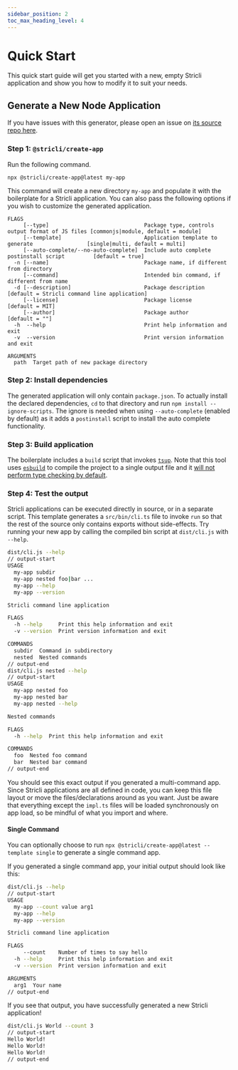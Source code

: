 ```yaml
---
sidebar_position: 2
toc_max_heading_level: 4
---
```


# Quick Start

This quick start guide will get you started with a new, empty Stricli application and show you how to modify it to suit your needs.

## Generate a New Node Application

If you have issues with this generator, please open an issue on [its source repo here](https://github.com/bloomberg/stricli/tree/main/packages/create-app).

### Step 1: `@stricli/create-app`

Run the following command.

```
npx @stricli/create-app@latest my-app
```

This command will create a new directory `my-app` and populate it with the boilerplate for a Stricli application. You can also pass the following options if you wish to customize the generated application.

```
FLAGS
     [--type]                              Package type, controls output format of JS files [commonjs|module, default = module]
     [--template]                          Application template to generate                 [single|multi, default = multi]
     [--auto-complete/--no-auto-complete]  Include auto complete postinstall script         [default = true]
  -n [--name]                              Package name, if different from directory
     [--command]                           Intended bin command, if different from name
  -d [--description]                       Package description                              [default = Stricli command line application]
     [--license]                           Package license                                  [default = MIT]
     [--author]                            Package author                                   [default = ""]
  -h  --help                               Print help information and exit
  -v  --version                            Print version information and exit

ARGUMENTS
  path  Target path of new package directory
```

### Step 2: Install dependencies

The generated application will only contain `package.json`. To actually install the declared dependencies, `cd` to that directory and run `npm install --ignore-scripts`. The ignore is needed when using `--auto-complete` (enabled by default) as it adds a `postinstall` script to install the auto complete functionality.

### Step 3: Build application

The boilerplate includes a `build` script that invokes [`tsup`](https://tsup.egoist.dev/). Note that this tool uses [`esbuild`](https://esbuild.github.io/) to compile the project to a single output file and it [will not perform type checking by default](https://tsup.egoist.dev/#what-about-type-checking).

### Step 4: Test the output

Stricli applications can be executed directly in source, or in a separate script. This template generates a `src/bin/cli.ts` file to invoke `run` so that the rest of the source only contains exports without side-effects. Try running your new app by calling the compiled bin script at `dist/cli.js` with `--help`.

```sh
dist/cli.js --help
// output-start
USAGE
  my-app subdir
  my-app nested foo|bar ...
  my-app --help
  my-app --version

Stricli command line application

FLAGS
  -h --help     Print this help information and exit
  -v --version  Print version information and exit

COMMANDS
  subdir  Command in subdirectory
  nested  Nested commands
// output-end
dist/cli.js nested --help
// output-start
USAGE
  my-app nested foo
  my-app nested bar
  my-app nested --help

Nested commands

FLAGS
  -h --help  Print this help information and exit

COMMANDS
  foo  Nested foo command
  bar  Nested bar command
// output-end
```

You should see this exact output if you generated a multi-command app. Since Stricli applications are all defined in code, you can keep this file layout or move the files/declarations around as you want. Just be aware that everything except the `impl.ts` files will be loaded synchronously on app load, so be mindful of what you import and where.

#### Single Command

You can optionally choose to run `npx @stricli/create-app@latest --template single` to generate a single command app.

If you generated a single command app, your initial output should look like this:

```sh
dist/cli.js --help
// output-start
USAGE
  my-app --count value arg1
  my-app --help
  my-app --version

Stricli command line application

FLAGS
     --count    Number of times to say hello
  -h --help     Print this help information and exit
  -v --version  Print version information and exit

ARGUMENTS
  arg1  Your name
// output-end
```

If you see that output, you have successfully generated a new Stricli application!

```sh
dist/cli.js World --count 3
// output-start
Hello World!
Hello World!
Hello World!
// output-end
```

